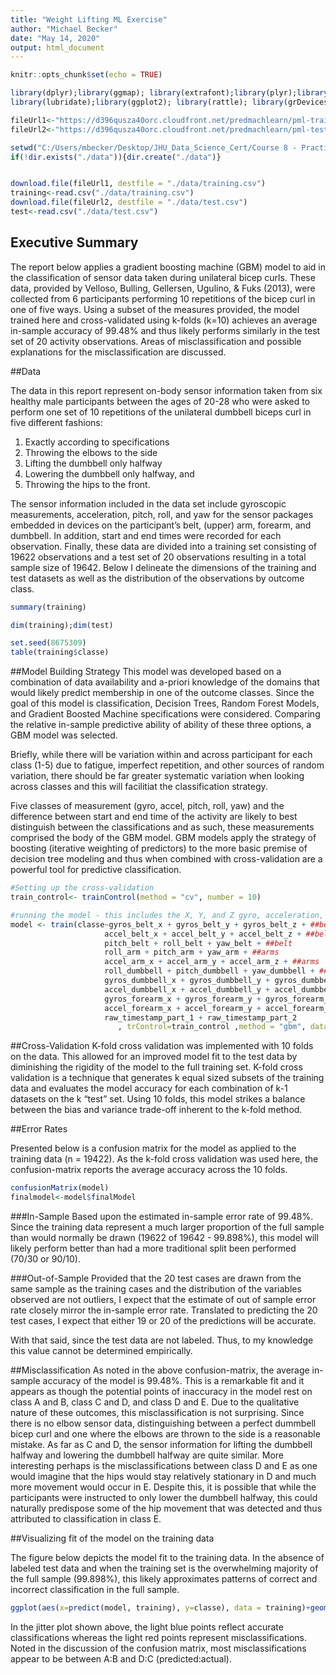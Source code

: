 ```yaml
---
title: "Weight Lifting ML Exercise"
author: "Michael Becker"
date: "May 14, 2020"
output: html_document
---
```


```r
knitr::opts_chunk$set(echo = TRUE)
```

```r
library(dplyr);library(ggmap); library(extrafont);library(plyr);library(tidyr);
library(lubridate);library(ggplot2); library(rattle); library(grDevices); library(caret); library(RANN); library(klaR); library(mlbench)

fileUrl1<-"https://d396qusza40orc.cloudfront.net/predmachlearn/pml-training.csv"
fileUrl2<-"https://d396qusza40orc.cloudfront.net/predmachlearn/pml-testing.csv"

setwd("C:/Users/mbecker/Desktop/JHU_Data_Science_Cert/Course 8 - Practical Machine Learning/Work/Course Project")
if(!dir.exists("./data")){dir.create("./data")}


download.file(fileUrl1, destfile = "./data/training.csv")
training<-read.csv("./data/training.csv")
download.file(fileUrl2, destfile = "./data/test.csv")
test<-read.csv("./data/test.csv")
```

## Executive Summary

The report below applies a gradient boosting machine (GBM) model to aid in the classification of sensor data taken during unilateral bicep curls. These data, provided by Velloso, Bulling, Gellersen, Ugulino, & Fuks (2013), were collected from 6 participants performing 10 repetitions of the bicep curl in one of five ways. Using a subset of the measures provided, the model trained here and cross-validated using k-folds (k=10) achieves an average in-sample accuracy of 99.48% and thus likely performs similarly in the test set of 20 activity observations. Areas of misclassification and possible explanations for the misclassification are discussed.   

##Data

The data in this report represent on-body sensor information taken from six healthy male participants between the ages of 20-28 who were asked to perform one set of 10 repetitions of the unilateral dumbbell biceps curl in five different fashions: 

1) Exactly according to specifications 
2) Throwing the elbows to the side 
3) Lifting the dumbbell only halfway 
4) Lowering the dumbbell only halfway, and 
5) Throwing the hips to the front. 

The sensor information included in the data set include gyroscopic measurements, acceleration, pitch, roll, and yaw for the sensor packages embedded in devices on the participant's belt, (upper) arm, forearm, and dumbbell. In addition, start and end times were recorded for each observation. Finally, these data are divided into a training set consisting of 19622 observations and a test set of 20 observations resulting in a total sample size of 19642. Below I delineate the dimensions of the training and test datasets as well as the distribution of the observations by outcome class.  


```r
summary(training)
```

```r
dim(training);dim(test)

set.seed(8675309)
table(training$classe)
```

##Model Building Strategy
This model was developed based on a combination of data availability and a-priori knowledge of the domains that would likely predict membership in one of the outcome classes. Since the goal of this model is classification, Decision Trees, Random Forest Models, and Gradient Boosted Machine specifications were considered. Comparing the relative in-sample predictive ability of ability of these three options, a GBM model was selected.  

Briefly, while there will be variation within and across participant for each class (1-5) due to fatigue, imperfect repetition, and other sources of random variation, there should be far greater systematic variation when looking across classes and this will facilitiat the classification strategy. 

Five classes of measurement (gyro, accel, pitch, roll, yaw) and the difference between start and end time of the activity are likely to best distinguish between the classifications and as such, these measurements comprised the body of the GBM model. GBM models apply the strategy of boosting (iterative weighting of predictors) to the more basic premise of decision tree modeling and thus when combined with cross-validation are a powerful tool for predictive classification.   

```r
#Setting up the cross-validation
train_control<- trainControl(method = "cv", number = 10)
```

```r
#running the model - this includes the X, Y, and Z gyro, acceleration, pitch, roll, and timestamp for all 
model <- train(classe~gyros_belt_x + gyros_belt_y + gyros_belt_z + ##belt 
                     accel_belt_x + accel_belt_y + accel_belt_z + ##belt
                     pitch_belt + roll_belt + yaw_belt + ##belt
                     roll_arm + pitch_arm + yaw_arm + ##arms
                     accel_arm_x + accel_arm_y + accel_arm_z + ##arms 
                     roll_dumbbell + pitch_dumbbell + yaw_dumbbell + ##dumbbell
                     gyros_dumbbell_x + gyros_dumbbell_y + gyros_dumbbell_z + ##dumbbell 
                     accel_dumbbell_x + accel_dumbbell_y + accel_dumbbell_z + ##dumbbell
                     gyros_forearm_x + gyros_forearm_y + gyros_forearm_z + ##forearms
                     accel_forearm_x + accel_forearm_y + accel_forearm_z + ##forearms
                     raw_timestamp_part_1 + raw_timestamp_part_2           ##Timestamps
                        , trControl=train_control ,method = "gbm", data = training)
```

##Cross-Validation
K-fold cross validation was implemented with 10 folds on the data. This allowed for an improved model fit to the test data by diminishing the rigidity of the model to the full training set. K-fold cross validation is a technique that generates k equal sized subsets of the training data and evaluates the model accuracy for each combination of k-1 datasets on the k "test" set. Using 10 folds, this model strikes a balance between the bias and variance trade-off inherent to the k-fold method. 

##Error Rates

Presented below is a confusion matrix for the model as applied to the training data (n = 19422). As the k-fold cross validation was used here, the confusion-matrix reports the average accuracy across the 10 folds. 
```r
confusionMatrix(model)
finalmodel<-model$finalModel
```


###In-Sample
Based upon the estimated in-sample error rate of 99.48%. Since the training data represent a much larger proportion of the full sample than would normally be drawn (19622 of 19642 - 99.898%), this model will likely perform better than had a more traditional split been performed (70/30 or 90/10).

###Out-of-Sample
Provided that the 20 test cases are drawn from the same sample as the training cases and the distribution of the variables observed are not outliers, I expect that the estimate of out of sample error rate closely mirror the in-sample error rate. Translated to predicting the 20 test cases, I expect that either 19 or 20 of the predictions will be accurate. 

With that said, since the test data are not labeled. Thus, to my knowledge this value cannot be determined empirically. 


##Misclassification 
As noted in the above confusion-matrix, the average in-sample accuracy of the model is 99.48%. This is a remarkable fit and it appears as though the potential points of inaccuracy in the model rest on class A and B, class C and D, and class D and E. Due to the qualitative nature of these outcomes, this misclassification is not surprising. Since there is no elbow sensor data, distinguishing between a perfect dummbell bicep curl and one where the elbows are thrown to the side is a reasonable mistake. As far as C and D, the sensor information for lifting the dumbbell halfway and lowering the dumbbell halfway are quite similar. More interesting perhaps is the misclassifications between class D and E as one would imagine that the hips would stay relatively stationary in D and much more movement would occur in E. Despite this, it is possible that while the participants were instructed to only lower the dumbbell halfway, this could naturally predispose some of the hip movement that was detected and thus attributed to classification in class E.

##Visualizing fit of the model on the training data

The figure below depicts the model fit to the training data. In the absence of labeled test data and when the training set is the overwhelming majority of the full sample (99.898%), this likely approximates patterns of correct and incorrect classification in the full sample.  

```r
ggplot(aes(x=predict(model, training), y=classe), data = training)+geom_jitter(alpha = 0.2, aes(color = predict(model, training)==classe))
```

In the jitter plot shown above, the light blue points reflect accurate classifications whereas the light red points represent misclassifications. Noted in the discussion of the confusion matrix, most misclassifications appear to be between A:B and D:C (predicted:actual).  
